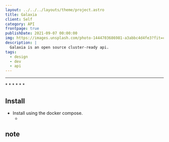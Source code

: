 ```yaml
---
layout: ../../../layouts/theme/project.astro
title: Galaxia
client: Self
category: API
frontpage: true
publishDate: 2021-09-07 00:00:00
img: https://images.unsplash.com/photo-1444703686981-a3abbc4d4fe3?fit=crop&w=1400&h=700&q=75
description: |
  Galaxia is an open source cluster-ready api.
tags:
  - design
  - dev
  - api
---
```



* * * 
<GalaxiaGeneral />
* * *
<GalaxiaInfo />
* * *
<GalaxiaMap />

## Install
- Install using the docker compose.
  -  <Github src="data/galaxia/docker-compose.yml" description="This is the current docker compose for Galaxia" />

## note